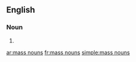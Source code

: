 ==English==

===Noun===
{{head|en|noun plural form}}

# {{plural of|mass noun|lang=en}}

[[ar:mass nouns]]
[[fr:mass nouns]]
[[simple:mass nouns]]